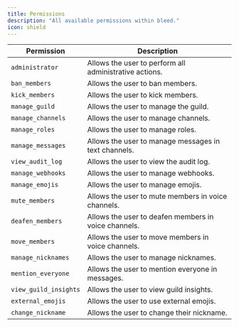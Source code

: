 ```yaml
---
title: Permissions
description: "All available permissions within bleed."
icon: shield
---
```


| Permission            | Description                                            |
| --------------------- | ------------------------------------------------------ |
| `administrator`       | Allows the user to perform all administrative actions. |
| `ban_members`         | Allows the user to ban members.                        |
| `kick_members`        | Allows the user to kick members.                       |
| `manage_guild`        | Allows the user to manage the guild.                   |
| `manage_channels`     | Allows the user to manage channels.                    |
| `manage_roles`        | Allows the user to manage roles.                       |
| `manage_messages`     | Allows the user to manage messages in text channels.   |
| `view_audit_log`      | Allows the user to view the audit log.                 |
| `manage_webhooks`     | Allows the user to manage webhooks.                    |
| `manage_emojis`       | Allows the user to manage emojis.                      |
| `mute_members`        | Allows the user to mute members in voice channels.     |
| `deafen_members`      | Allows the user to deafen members in voice channels.   |
| `move_members`        | Allows the user to move members in voice channels.     |
| `manage_nicknames`    | Allows the user to manage nicknames.                   |
| `mention_everyone`    | Allows the user to mention everyone in messages.       |
| `view_guild_insights` | Allows the user to view guild insights.                |
| `external_emojis`     | Allows the user to use external emojis.                |
| `change_nickname`     | Allows the user to change their nickname.              |
